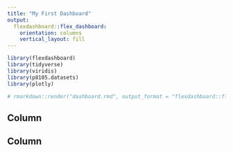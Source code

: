 ```yaml
---
title: "My First Dashboard"
output: 
  flexdashboard::flex_dashboard:
    orientation: columns
    vertical_layout: fill
---
```


```r
library(flexdashboard)
library(tidyverse)
library(viridis)
library(p8105.datasets)
library(plotly)

# rmarkdown::render("dashboard.rmd", output_format = "flexdashboard::flex_dashboard")
```


Column {data-width=650} 
----------------------------------------------------------------------

Column {data-width=350}
----------------------------------------------------------------------